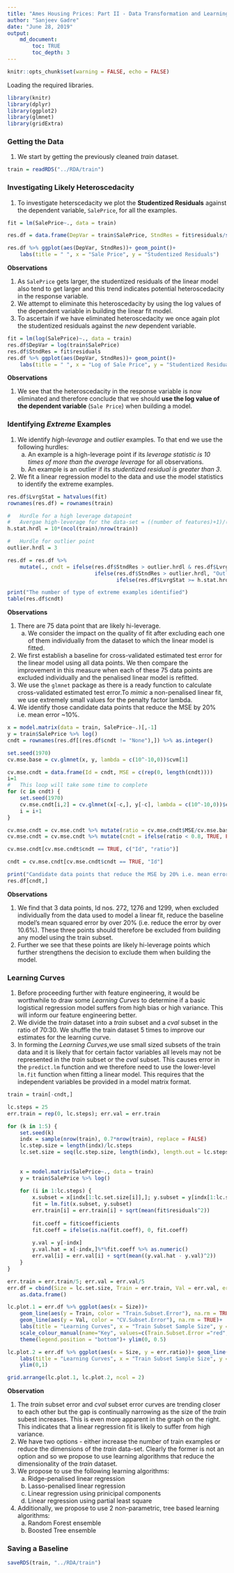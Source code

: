 ```yaml
---
title: "Ames Housing Prices: Part II - Data Transformation and Learning Curve"
author: "Sanjeev Gadre"
date: "June 28, 2019"
output: 
    md_document:
        toc: TRUE
        toc_depth: 3
---
```


```r
knitr::opts_chunk$set(warning = FALSE, echo = FALSE)
```

Loading the required libraries.

```r
library(knitr)
library(dplyr)
library(ggplot2)
library(glmnet)
library(gridExtra)

```

### Getting the Data

1.  We start by getting the previously cleaned *train* dataset.

```r
train = readRDS("../RDA/train")

```

### Investigating Likely Heteroscedacity

1.  To investigate heterscedacity we plot the **Studentized Residuals** against the dependent variable, `SalePrice`, for all the examples.

```r
fit = lm(SalePrice~., data = train)

res.df = data.frame(DepVar = train$SalePrice, StndRes = fit$residuals/sd(fit$residuals))

res.df %>% ggplot(aes(DepVar, StndRes))+ geom_point()+ 
    labs(title = " ", x = "Sale Price", y = "Studentized Residuals")

```

**Observations**

1.  As `SalePrice` gets larger, the studentized residuals of the linear model also tend to get larger and this trend indicates potential heteroscedacity in the response variable. 
2.  We attempt to eliminate this heteroscedacity by using the log values of the dependent variable in building the linear fit model.
3.  To ascertain if we have eliminated heteroscedacity we once again plot the studentized residuals against the *new* dependent variable.

```r
fit = lm(log(SalePrice)~., data = train)
res.df$DepVar = log(train$SalePrice)
res.df$StndRes = fit$residuals
res.df %>% ggplot(aes(DepVar, StndRes))+ geom_point()+ 
    labs(title = " ", x = "Log of Sale Price", y = "Studentized Residuals")

```

**Observations**

1.  We see that the heteroscedacity in the response variable is now eliminated and therefore conclude that we should **use the log value of the dependent variable** (`Sale Price`) when building a model.


### Identifying *Extreme* Examples

1.  We identify *high-levarage* and *outlier* examples. To that end we use the following hurdles:
    a.  An example is a high-leverage point if its *leverage statistic is 10 times of more than the average leverage* for all observations.
    b.  An example is an outlier if its *studentized residual is greater than 3*.
2.  We fit a linear regression model to the data and use the model statistics to identify the extreme examples.

```r
res.df$LvrgStat = hatvalues(fit)
rownames(res.df) = rownames(train)

#   Hurdle for a high leverage datapoint 
#   Avergae high-leverage for the data-set = ((number of features)+1)/(number of examples)
h.stat.hrdl = 10*(ncol(train)/nrow(train))

#   Hurdle for outlier point
outlier.hrdl = 3

res.df = res.df %>% 
    mutate(., cndt = ifelse(res.df$StndRes > outlier.hrdl & res.df$LvrgStat >= h.stat.hrdl, "Both", 
                            ifelse(res.df$StndRes > outlier.hrdl, "Outlier", 
                                   ifelse(res.df$LvrgStat >= h.stat.hrdl, "HiLeverage", "None"))))

print("The number of type of extreme examples identified")
table(res.df$cndt)

```

**Observations**

1.  There are 75 data point that are likely hi-leverage. 
    a.  We consider the impact on the quality of fit after excluding each one of them individually from the dataset to which the linear model is fitted.
2.  We first establish a baseline for cross-validated estimated test error for the linear model using all data points. We then compare the improvement in this measure when each of these 75 data points are excluded individually and the penalised linear model is refitted.
3.  We use the `glmnet` package as there is a ready function to calculate cross-validated estimated test error.To *mimic* a non-penalised linear fit, we use extremely small values for the penalty factor lambda.
4.  We identify those candidate data points that reduce the MSE by 20% i.e. mean error ~10%.

```r
x = model.matrix(data = train, SalePrice~.)[,-1]
y = train$SalePrice %>% log()
cndt = rownames(res.df[(res.df$cndt != "None"),]) %>% as.integer()

set.seed(1970)
cv.mse.base = cv.glmnet(x, y, lambda = c(10^-10,0))$cvm[1]

cv.mse.cndt = data.frame(Id = cndt, MSE = c(rep(0, length(cndt))))
i=1
#   This loop will take some time to complete
for (c in cndt) { 
    set.seed(1970) 
    cv.mse.cndt[i,2] = cv.glmnet(x[-c,], y[-c], lambda = c(10^-10,0))$cvm[1] 
    i = i+1
}

cv.mse.cndt = cv.mse.cndt %>% mutate(ratio = cv.mse.cndt$MSE/cv.mse.base)
cv.mse.cndt = cv.mse.cndt %>% mutate(cndt = ifelse(ratio < 0.8, TRUE, FALSE))

cv.mse.cndt[cv.mse.cndt$cndt == TRUE, c("Id", "ratio")]

cndt = cv.mse.cndt[cv.mse.cndt$cndt == TRUE, "Id"]

print("Candidate data points that reduce the MSE by 20% i.e. mean error ~10%")
res.df[cndt,]

```

**Observations**

1.  We find that 3 data points, Id nos. 272, 1276 and 1299, when excluded individually from the data used to model a linear fit, reduce the baseline model's mean squared error by over 20% (i.e. reduce the error by over 10.6%). These three points should therefore be excluded from building any model using the train subset.
2.  Further we see that these points are likely hi-leverage points which further strengthens the decision to exclude them when building the model.

### Learning Curves

1.  Before proceeding further with feature engineering, it would be worthwhile to draw some *Learning Curves* to determine if a basic logistical regression model suffers from high bias or high variance. This will inform our feature engineering better.
2.  We divide the *train* dataset into a *train* subset and a *cval* subset in the ratio of 70:30. We shuffle the train dataset 5 times to improve our estimates for the learning curve.
3.   In forming the *Learning Curves*,we use small sized subsets of the train data and it is likely that for certain factor variables all levels may not be represented in the *train* subset or the *cval* subset. This causes error in the `predict.lm` function and we therefore need to use the lower-level `lm.fit` function when fitting a linear model. This requires that the independent variables be provided in a model matrix format.

```r
train = train[-cndt,]

lc.steps = 25
err.train = rep(0, lc.steps); err.val = err.train

for (k in 1:5) {
    set.seed(k)
    indx = sample(nrow(train), 0.7*nrow(train), replace = FALSE)
    lc.step.size = length(indx)/lc.steps
    lc.set.size = seq(lc.step.size, length(indx), length.out = lc.steps) %>% round(digits = 0)
    
   
    x = model.matrix(SalePrice~., data = train)
    y = train$SalePrice %>% log()
    
    for (i in 1:lc.steps) {
        x.subset = x[indx[1:lc.set.size[i]],]; y.subset = y[indx[1:lc.set.size[i]]]
        fit = lm.fit(x.subset, y.subset)
        err.train[i] = err.train[i] + sqrt(mean(fit$residuals^2))
        
        fit.coeff = fit$coefficients
        fit.coeff = ifelse(is.na(fit.coeff), 0, fit.coeff)
        
        y.val = y[-indx]
        y.val.hat = x[-indx,]%*%fit.coeff %>% as.numeric()
        err.val[i] = err.val[i] + sqrt(mean((y.val.hat - y.val)^2))
    }
}

err.train = err.train/5; err.val = err.val/5
err.df = cbind(Size = lc.set.size, Train = err.train, Val = err.val, err.ratio = err.train/err.val) %>%
    as.data.frame()

lc.plot.1 = err.df %>% ggplot(aes(x = Size))+ 
    geom_line(aes(y = Train, color = "Train.Subset.Error"), na.rm = TRUE)+ 
    geom_line(aes(y = Val, color = "CV.Subset.Error"), na.rm = TRUE)+ 
    labs(title = "Learning Curves", x = "Train Subset Sample Size", y = "RMSE")+
    scale_colour_manual(name="Key", values=c(Train.Subset.Error ="red", CV.Subset.Error ="blue"))+ 
    theme(legend.position = "bottom")+ ylim(0, 0.5)

lc.plot.2 = err.df %>% ggplot(aes(x = Size, y = err.ratio))+ geom_line(na.rm = TRUE)+
    labs(title = "Learning Curves", x = "Train Subset Sample Size", y = "Ratio of Train Error to Cval Error")+
    ylim(0,1)

grid.arrange(lc.plot.1, lc.plot.2, ncol = 2)

```

**Observation**

1.  The *train* subset error and *cval* subset error curves are trending closer to each other but the gap is continually narrowing as the size of the *train* subest increases. This is even more apparent in the graph on the right. This indicates that a linear regression fit is likely to suffer from high variance.
2.  We have two options - either increase the number of train examples or reduce the dimensions of the *train* data-set. Clearly the former is not an option and so we propose to use learning algorithms that reduce the dimensionality of the *train* dataset.
3.  We propose to use the following learning algorithms:
    a.  Ridge-penalised linear regression
    b.  Lasso-penalised linear regression
    c.  Linear regression using prinicipal components
    d.  Linear regression using partial least square
4.  Additionally, we propose to use 2 non-parametric, tree based learning algorithms:
    a.  Random Forest ensemble
    b.  Boosted Tree ensemble

### Saving a Baseline

```r
saveRDS(train, "../RDA/train")

```
